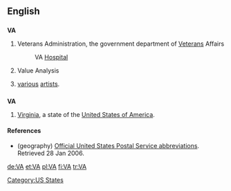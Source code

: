{{see|va}}
==English==

==={{initialism}}===
{{wikipedia}}
'''VA'''

# {{US|government}} Veterans Administration, the government department of [[Veteran]]s Affairs 
#: VA [[hospital|Hospital]]
# {{management}} Value Analysis
# {{music}} [[various]] [[artist]]s.

==={{abbreviation}}===
'''VA'''

# {{geography}} [[Virginia]], a state of the [[United States of America]].

====References====
* (geography) [http://www.usps.com/ncsc/lookups/abbreviations.html Official United States Postal Service abbreviations]. Retrieved 28 Jan 2006.

[[Category:US States]]

[[de:VA]]
[[et:VA]]
[[pl:VA]]
[[fi:VA]]
[[tr:VA]]